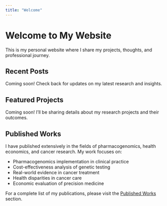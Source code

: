 ```yaml
---
title: "Welcome"
---
```


# Welcome to My Website

This is my personal website where I share my projects, thoughts, and professional journey.

## Recent Posts

Coming soon! Check back for updates on my latest research and insights.

## Featured Projects

Coming soon! I'll be sharing details about my research projects and their outcomes.

## Published Works

I have published extensively in the fields of pharmacogenomics, health economics, and cancer research. My work focuses on:

- Pharmacogenomics implementation in clinical practice
- Cost-effectiveness analysis of genetic testing
- Real-world evidence in cancer treatment
- Health disparities in cancer care
- Economic evaluation of precision medicine

For a complete list of my publications, please visit the [Published Works](/bibliography/published_works.qmd) section. 